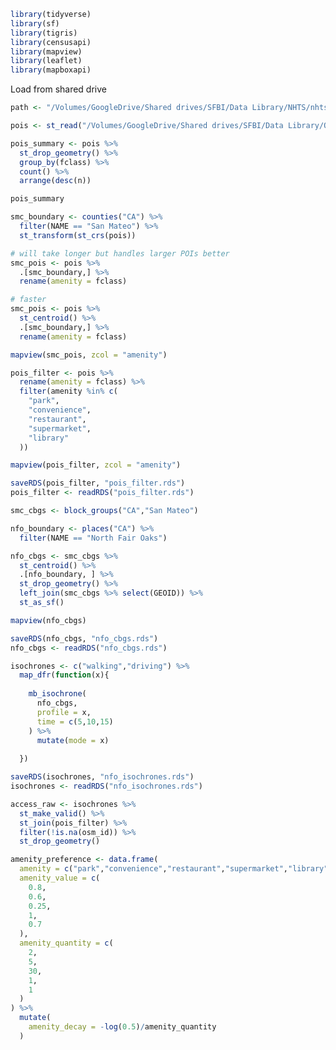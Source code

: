 ```r
library(tidyverse)
library(sf)
library(tigris)
library(censusapi)
library(mapview)
library(leaflet)
library(mapboxapi)
```

Load from shared drive

```r
path <- "/Volumes/GoogleDrive/Shared drives/SFBI/Data Library/NHTS/nhts17-caltrans-tsdc-download/"

pois <- st_read("/Volumes/GoogleDrive/Shared drives/SFBI/Data Library/OSM/gis_osm_pois_a_free_1.shp")
```

```r
pois_summary <- pois %>% 
  st_drop_geometry() %>% 
  group_by(fclass) %>% 
  count() %>% 
  arrange(desc(n))

pois_summary
```

```r
smc_boundary <- counties("CA") %>% 
  filter(NAME == "San Mateo") %>% 
  st_transform(st_crs(pois))

# will take longer but handles larger POIs better
smc_pois <- pois %>% 
  .[smc_boundary,] %>% 
  rename(amenity = fclass)

# faster
smc_pois <- pois %>% 
  st_centroid() %>% 
  .[smc_boundary,] %>% 
  rename(amenity = fclass)
```

```r
mapview(smc_pois, zcol = "amenity")
```

```r
pois_filter <- pois %>% 
  rename(amenity = fclass) %>% 
  filter(amenity %in% c(
    "park",
    "convenience",
    "restaurant",
    "supermarket",
    "library"
  ))

mapview(pois_filter, zcol = "amenity")
```
```r
saveRDS(pois_filter, "pois_filter.rds")
pois_filter <- readRDS("pois_filter.rds")
```

```r
smc_cbgs <- block_groups("CA","San Mateo")
```

```r
nfo_boundary <- places("CA") %>% 
  filter(NAME == "North Fair Oaks")

nfo_cbgs <- smc_cbgs %>% 
  st_centroid() %>% 
  .[nfo_boundary, ] %>% 
  st_drop_geometry() %>% 
  left_join(smc_cbgs %>% select(GEOID)) %>% 
  st_as_sf()

mapview(nfo_cbgs)
```
```r
saveRDS(nfo_cbgs, "nfo_cbgs.rds")
nfo_cbgs <- readRDS("nfo_cbgs.rds")
```

```r
isochrones <- c("walking","driving") %>% 
  map_dfr(function(x){
    
    mb_isochrone(
      nfo_cbgs,
      profile = x,
      time = c(5,10,15)
    ) %>% 
      mutate(mode = x)
    
  })
```
```r
saveRDS(isochrones, "nfo_isochrones.rds")
isochrones <- readRDS("nfo_isochrones.rds")
```

```r
access_raw <- isochrones %>% 
  st_make_valid() %>%
  st_join(pois_filter) %>% 
  filter(!is.na(osm_id)) %>% 
  st_drop_geometry()
``` 

```r
amenity_preference <- data.frame(
  amenity = c("park","convenience","restaurant","supermarket","library"),
  amenity_value = c(
    0.8,
    0.6,
    0.25,
    1,
    0.7
  ),
  amenity_quantity = c(
    2,
    5,
    30,
    1,
    1
  )
) %>% 
  mutate(
    amenity_decay = -log(0.5)/amenity_quantity
  )
```

